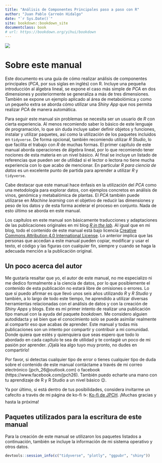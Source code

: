 ```yaml
--- 
title: "Análisis de Componentes Principales paso a paso con R"
author: "Juan Pablo Carreón Hidalgo"
date: "`r Sys.Date()`"
site: bookdown::bookdown_site
documentclass: book
# url: https://bookdown.org/yihui/bookdown
---
```


![](imagenes/cover.jpg#center)

# Sobre este manual

Este documento es una guía de cómo realizar análisis de componentes principales (*PCA*, por sus siglas en inglés) con R. Incluye una pequeña introducción al álgebra lineal, se expone el caso más simple de *PCA* en dos dimensiones y posteriormente se generaliza a más de tres dimensiones. También se expone un ejemplo aplicado al área de metabolómica y como un pequeño extra se aborda cómo utilizar una *Shiny App* que nos permita realizar *PCA* de manera automática.  

Para seguir este manual sin problemas se necesita ser un usuario de *R* con cierta experiencia. Al menos recomiendo saber lo básico de este lenguaje de programación, lo que sin duda incluye saber definir objetos y funciones, instalar y utilizar paquetes, así como la utilización de los paquetes incluidos en `tidyverse`. De forma opcional, también recomiendo utilizar *R Studio*, lo que facilita el trabajo con *R* de muchas formas. El primer capítulo de este manual aborda operaciones de álgebra lineal, por lo que recomiendo tener nociones de esta materia en un nivel básico. Al final se incluye un listado de referencias que pueden ser de utilidad si el lector o lectora no tiene mucha experiencia con lo que acabo de mencionar. En particular *R para ciencia de datos* es un excelente punto de partida para aprender a utilizar *R* y `tidyverse`.  

Cabe destacar que este manual hace énfasis en la utilización del *PCA* como una metodología para explorar datos, con ejemplos concretos en análisis de vinos, genómica y metabalómica de plantas. El *PCA* también puede utilizarse en *Machine learning* con el objetivo de reducir las dimensiones y peso de los datos y de esta forma acelerar el proceso en conjunto. Nada de esto último se aborda en este manual.  

Los capítulos en este manual son básicamente traducciones y adaptaciones de las publicaciones originales en mi blog <a href="https://r-inthelab.net/" target="_blank">*R in the lab*</a>. Al igual que en mi blog, todo el contenido de este manual está bajo licencia [Creative Commons Attribution 4.0 International License][cc-by]. Lo anterior implica que las personas que accedan a este manual pueden copiar, modificar y usar el texto, el código y las figuras con cualquier fin, siempre y cuando se haga la adecuada mención a la publicación original.   

## Un poco acerca del autor

Me gustaría resaltar que yo, el autor de este manual, no me especializo ni me dedico formalmente a la ciencia de datos, por lo que posiblemente el contenido de esta publicación no estará libre de omisiones o errores. Lo que sí puedo afirmar es que llevó unos seis años utilizando *R* y *R Studio* y también, a lo largo de todo este tiempo, he aprendido a utilizar diversas herramientas relacionadas con el análisis de datos y con la creación de *Shiny Apps* y blogs. Este es mi primer intento de realizar una publicación tipo manual con la ayuda del paquete *bookdown*. Me considero alguien autodidacta y sé bien que el conocimiento solo se puede asimilar realmente al compartir eso que acabas de aprender. Este manual y todas mis publicaciones son un intento por compartir y contribuir a mi comunidad. Donde quiera que estés y quienquiera que seas espero que todo lo abordado en cada capítulo te sea de utilidad y te contagié un poco de mi pasión por aprender. ¡Ojalá lea algo tuyo muy pronto, no dudes en compartirlo!   

Por favor, si detectas cualquier tipo de error o tienes cualquier tipo de duda sobre el contenido de este manual contáctame a través de mi correo electrónico (jpch_26@outlook.com) o facebook (https://www.facebook.com/jpch26). También puedo echarte una mano con tu aprendizaje de R y R Studio a un nivel básico 😉. 

Ya por último, si está dentro de tus posibilidades, considera invitarme un cafecito a través de mi página de ko-fi ☕: <a href="https://ko-fi.com/juanpach" target="_blank">Ko-fi de JPCH</a>. ¡Muchas gracias y hasta la próxima!  

## Paquetes utilizados para la escritura de este manual

Para la creación de este manual se utilizaron los paquetes listados a continuación, también se incluye la información de mi sistema operativo y otros datos.

```r
devtools::session_info(c("tidyverse", "plotly", "ggpubr", "shiny"))
```

[cc-by]: http://creativecommons.org/licenses/by/4.0/